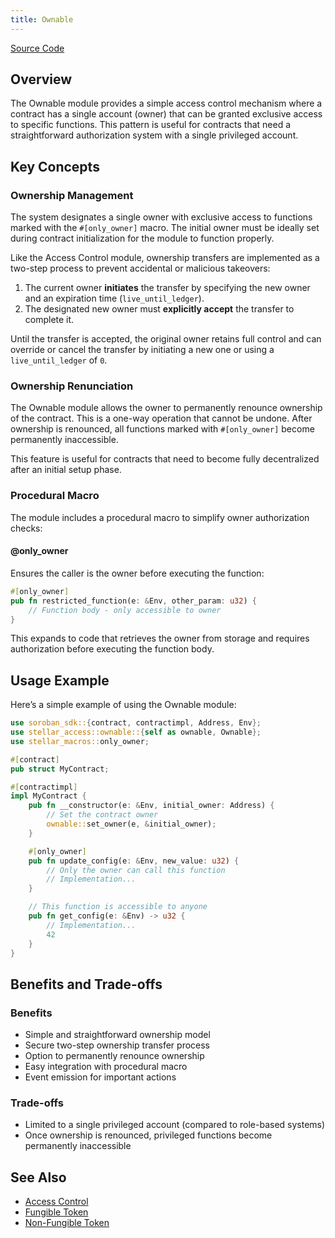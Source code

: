 ```yaml
---
title: Ownable
---
```


[Source Code](https://github.com/OpenZeppelin/stellar-contracts/tree/main/packages/access/src/ownable)

## Overview

The Ownable module provides a simple access control mechanism where a contract has a single account (owner) that can be granted exclusive access to specific functions. This pattern is useful for contracts that need a straightforward authorization system with a single privileged account.

## Key Concepts

### Ownership Management

The system designates a single owner with exclusive access to functions marked with the `#[only_owner]` macro. The initial owner must be ideally set during contract initialization for the module to function properly.

Like the Access Control module, ownership transfers are implemented as a two-step process to prevent accidental or malicious takeovers:

1. The current owner **initiates** the transfer by specifying the new owner and an expiration time (`live_until_ledger`).
2. The designated new owner must **explicitly accept** the transfer to complete it.

Until the transfer is accepted, the original owner retains full control and can override or cancel the transfer by initiating a new one or using a `live_until_ledger` of `0`.

### Ownership Renunciation

The Ownable module allows the owner to permanently renounce ownership of the contract. This is a one-way operation that cannot be undone. After ownership is renounced, all functions marked with `#[only_owner]` become permanently inaccessible.

This feature is useful for contracts that need to become fully decentralized after an initial setup phase.

### Procedural Macro

The module includes a procedural macro to simplify owner authorization checks:

#### @only_owner

Ensures the caller is the owner before executing the function:

```rust
#[only_owner]
pub fn restricted_function(e: &Env, other_param: u32) {
    // Function body - only accessible to owner
}
```

This expands to code that retrieves the owner from storage and requires authorization before executing the function body.

## Usage Example

Here’s a simple example of using the Ownable module:

```rust
use soroban_sdk::{contract, contractimpl, Address, Env};
use stellar_access::ownable::{self as ownable, Ownable};
use stellar_macros::only_owner;

#[contract]
pub struct MyContract;

#[contractimpl]
impl MyContract {
    pub fn __constructor(e: &Env, initial_owner: Address) {
        // Set the contract owner
        ownable::set_owner(e, &initial_owner);
    }

    #[only_owner]
    pub fn update_config(e: &Env, new_value: u32) {
        // Only the owner can call this function
        // Implementation...
    }

    // This function is accessible to anyone
    pub fn get_config(e: &Env) -> u32 {
        // Implementation...
        42
    }
}
```

## Benefits and Trade-offs

### Benefits

* Simple and straightforward ownership model
* Secure two-step ownership transfer process
* Option to permanently renounce ownership
* Easy integration with procedural macro
* Event emission for important actions

### Trade-offs

* Limited to a single privileged account (compared to role-based systems)
* Once ownership is renounced, privileged functions become permanently inaccessible

## See Also

* [Access Control](/stellar-contracts/access/access-control)
* [Fungible Token](/stellar-contracts/tokens/fungible/fungible)
* [Non-Fungible Token](/stellar-contracts/tokens/non-fungible/non-fungible)
